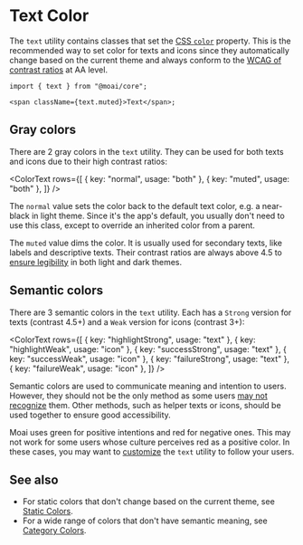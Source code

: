 
<Meta title="Patterns/Color/Text" />

# Text Color

The `text` utility contains classes that set the [CSS `color`][1] property.
This is the recommended way to set color for texts and icons since they
automatically change based on the current theme and always conform to the
[WCAG of contrast ratios][3] at AA level.

```tsx
import { text } from "@moai/core";

<span className={text.muted}>Text</span>;
```

## Gray colors

There are 2 gray colors in the `text` utility. They can be used for both texts
and icons due to their high contrast ratios:

<ColorText
  rows={[
    { key: "normal", usage: "both" },
    { key: "muted", usage: "both" },
  ]}
/>

The `normal` value sets the color back to the default text color, e.g. a
near-black in light theme. Since it's the app's default, you usually don't need
to use this class, except to override an inherited color from a parent.

The `muted` value dims the color. It is usually used for secondary texts, like
labels and descriptive texts. Their contrast ratios are always above 4.5 to
[ensure legibility][3] in both light and dark themes.

## Semantic colors

There are 3 semantic colors in the `text` utility. Each has a `Strong` version
for texts (contrast 4.5+) and a `Weak` version for icons (contrast 3+):

<ColorText
  rows={[
    { key: "highlightStrong", usage: "text" },
    { key: "highlightWeak", usage: "icon" },
    { key: "successStrong", usage: "text" },
    { key: "successWeak", usage: "icon" },
    { key: "failureStrong", usage: "text" },
    { key: "failureWeak", usage: "icon" },
  ]}
/>

Semantic colors are used to communicate meaning and intention to users.
However, they should not be the only method as some users [may not recognize][4]
them. Other methods, such as helper texts or icons, should be used together to
ensure good accessibility.

Moai uses green for positive intentions and red for negative ones. This may
not work for some users whose culture perceives red as a positive color. In
these cases, you may want to [customize][6] the `text` utility to follow your
users.

## See also

- For static colors that don't change based on the current theme, see
  [Static Colors][7].
- For a wide range of colors that don't have semantic meaning, see
  [Category Colors][8].

[1]: https://developer.mozilla.org/en-US/docs/Web/CSS/color
[3]: https://developer.mozilla.org/en-US/docs/Web/Accessibility/Understanding_WCAG/Perceivable/Color_contrast
[4]: https://en.wikipedia.org/wiki/Color_blindness
[6]: /docs/draft-extension--docs
[7]: /docs/patterns-color-static--docs
[8]: /docs/patterns-color-category--docs
